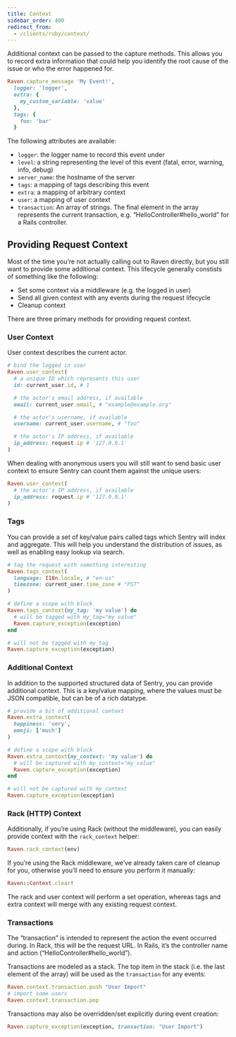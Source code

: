 ```yaml
---
title: Context
sidebar_order: 400
redirect_from:
  - /clients/ruby/context/
---
```


Additional context can be passed to the capture methods. This allows you to record extra information that could help you identify the root cause of the issue or who the error happened for.

```ruby
Raven.capture_message 'My Event!',
  logger: 'logger',
  extra: {
    my_custom_variable: 'value'
  },
  tags: {
    foo: 'bar'
  }
```

The following attributes are available:

- `logger`: the logger name to record this event under
- `level`: a string representing the level of this event (fatal, error, warning, info, debug)
- `server_name`: the hostname of the server
- `tags`: a mapping of tags describing this event
- `extra`: a mapping of arbitrary context
- `user`: a mapping of user context
- `transaction`: An array of strings. The final element in the array represents the current transaction, e.g. “HelloController#hello_world” for a Rails controller.

## Providing Request Context

Most of the time you’re not actually calling out to Raven directly, but you still want to provide some additional context. This lifecycle generally constists of something like the following:

- Set some context via a middleware (e.g. the logged in user)
- Send all given context with any events during the request lifecycle
- Cleanup context

There are three primary methods for providing request context.

### User Context

User context describes the current actor.

```ruby
# bind the logged in user
Raven.user_context(
  # a unique ID which represents this user
  id: current_user.id, # 1

  # the actor's email address, if available
  email: current_user.email, # "example@example.org"

  # the actor's username, if available
  username: current_user.username, # "foo"

  # the actor's IP address, if available
  ip_address: request.ip # '127.0.0.1'
)
```

When dealing with anonymous users you will still want to send basic user context to ensure Sentry can count them against the unique users:

```ruby
Raven.user_context(
  # the actor's IP address, if available
  ip_address: request.ip # '127.0.0.1'
)
```

### Tags

You can provide a set of key/value pairs called tags which Sentry will index and aggregate. This will help you understand the distribution of issues, as well as enabling easy lookup via search.

```ruby
# tag the request with something interesting
Raven.tags_context(
  language: I18n.locale, # "en-us"
  timezone: current_user.time_zone # "PST"
)

# define a scope with block
Raven.tags_context(my_tag: 'my value') do
  # will be tagged with my_tag="my value"
  Raven.capture_exception(exception)
end

# will not be tagged with my_tag
Raven.capture_exception(exception)
```

### Additional Context

In addition to the supported structured data of Sentry, you can provide additional context. This is a key/value mapping, where the values must be JSON compatible, but can be of a rich datatype.

```ruby
# provide a bit of additional context
Raven.extra_context(
  happiness: 'very',
  emoji: ['much']
)

# define a scope with block
Raven.extra_context(my_context: 'my value') do
  # will be captured with my_context="my_value"
  Raven.capture_exception(exception)
end

# will not be captured with my_context
Raven.capture_exception(exception)
```

### Rack (HTTP) Context

Additionally, if you’re using Rack (without the middleware), you can easily provide context with the `rack_context` helper:

```ruby
Raven.rack_context(env)
```

If you’re using the Rack middleware, we’ve already taken care of cleanup for you, otherwise you’ll need to ensure you perform it manually:

```ruby
Raven::Context.clear!
```

The rack and user context will perform a set operation, whereas tags and extra context will merge with any existing request context.

### Transactions

The “transaction” is intended to represent the action the event occurred during. In Rack, this will be the request URL. In Rails, it’s the controller name and action (“HelloController#hello_world”).

Transactions are modeled as a stack. The top item in the stack (i.e. the last element of the array) will be used as the `transaction` for any events:

```ruby
Raven.context.transaction.push "User Import"
# import some users
Raven.context.transaction.pop
```

Transactions may also be overridden/set explicitly during event creation:

```ruby
Raven.capture_exception(exception, transaction: "User Import")
```
